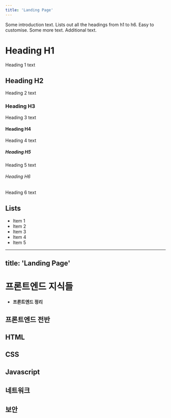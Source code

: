 ```yaml
---
title: 'Landing Page'
---
```


Some introduction text. Lists out all the headings from h1 to h6. Easy to customise. Some more text. Additional text.

# Heading H1

Heading 1 text

## Heading H2

Heading 2 text

### Heading H3

Heading 3 text

#### Heading H4

Heading 4 text

##### Heading H5

Heading 5 text

###### Heading H6

Heading 6 text

## Lists

- Item 1
- Item 2
- Item 3
- Item 4
- Item 5

---

## title: 'Landing Page'

# 프론트엔드 지식들

- **프론트엔드 정리**

## 프론트엔드 전반

## HTML

## CSS

## Javascript

## 네트워크

## 보안
